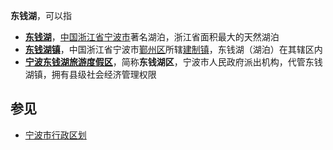 '''东钱湖'''，可以指
* '''[[东钱湖|东钱湖]]'''，[[中国|中国]][[浙江省|浙江省]][[宁波市|宁波市]]著名湖泊，浙江省面积最大的天然湖泊
* '''[[东钱湖镇|东钱湖镇]]'''，中国浙江省宁波市[[鄞州区|鄞州区]]所辖[[建制镇|建制镇]]，东钱湖（湖泊）在其辖区内
* '''[[宁波东钱湖旅游度假区|宁波东钱湖旅游度假区]]'''，简称'''东钱湖区'''，宁波市人民政府派出机构，代管东钱湖镇，拥有县级社会经济管理权限

== 参见 ==
* [[宁波市#行政与区划|宁波市行政区划]]

{{disambig|cat=三字地名消歧义}}